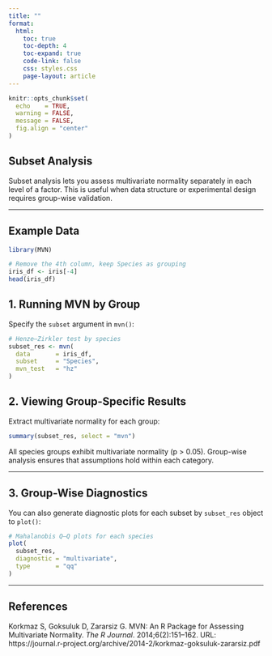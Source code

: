 ```yaml
---
title: ""
format:
  html:
    toc: true
    toc-depth: 4
    toc-expand: true
    code-link: false
    css: styles.css
    page-layout: article
---
```


```r
knitr::opts_chunk$set(
  echo    = TRUE,
  warning = FALSE,
  message = FALSE,
  fig.align = "center"
)
```

## Subset Analysis  
Subset analysis lets you assess multivariate normality separately in each level of a factor. This is useful when data structure or experimental design requires group-wise validation.

---


## Example Data

```r
library(MVN)

# Remove the 4th column, keep Species as grouping
iris_df <- iris[-4]
head(iris_df)
```

## 1. Running MVN by Group

Specify the `subset` argument in `mvn()`:

```r
# Henze–Zirkler test by species
subset_res <- mvn(
  data       = iris_df,
  subset     = "Species",
  mvn_test   = "hz"
)
```

## 2. Viewing Group-Specific Results

Extract multivariate normality for each group:

```r
summary(subset_res, select = "mvn")
```


All species groups exhibit multivariate normality (p > 0.05). Group-wise analysis ensures that assumptions hold within each category.

---

## 3. Group-Wise Diagnostics

You can also generate diagnostic plots for each subset by `subset_res` object to `plot()`:

```r
# Mahalanobis Q–Q plots for each species
plot(
  subset_res,
  diagnostic = "multivariate",
  type       = "qq"
)
```


---

## References

Korkmaz S, Goksuluk D, Zararsiz G. MVN: An R Package for Assessing Multivariate Normality. *The R Journal*. 2014;6(2):151–162. URL: https://journal.r-project.org/archive/2014-2/korkmaz-goksuluk-zararsiz.pdf
